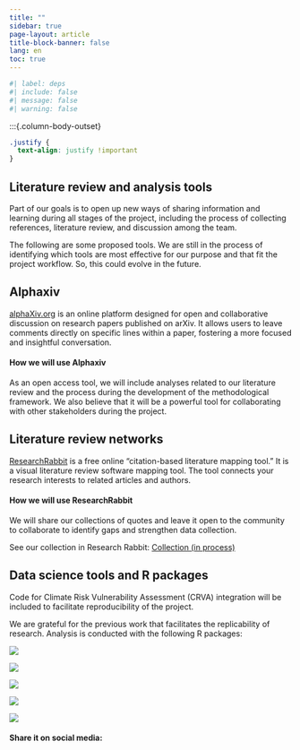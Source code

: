 ```yaml
---
title: ""
sidebar: true
page-layout: article
title-block-banner: false
lang: en
toc: true
---
```


```r
#| label: deps
#| include: false
#| message: false
#| warning: false
```

:::{.column-body-outset}

```css
.justify {
  text-align: justify !important
}
```

::: {.justify}

## Literature review and analysis tools

Part of our goals is to open up new ways of sharing information and learning during all stages of the project, including the process of collecting references, literature review, and discussion among the team.

The following are some proposed tools. We are still in the process of identifying which tools are most effective for our purpose and that fit the project workflow. So, this could evolve in the future.

## Alphaxiv

[alphaXiv.org](https://www.alphaxiv.org) is an online platform designed for open and collaborative discussion on research papers published on arXiv. It allows users to leave comments directly on specific lines within a paper, fostering a more focused and insightful conversation.

#### How we will use Alphaxiv

As an open access tool, we will include analyses related to our literature review and the process during the development of the methodological framework. We also believe that it will be a powerful tool for collaborating with other stakeholders during the project.

## Literature review networks

[ResearchRabbit](https://www.researchrabbit.ai) is a free online “citation-based literature mapping tool." It is a visual literature review software mapping tool. The tool connects your research interests to related articles and authors. 

#### How we will use ResearchRabbit

We will share our collections of quotes and leave it open to the community to collaborate to identify gaps and strengthen data collection.

See our collection in Research Rabbit: [Collection (in process)](https://www.researchrabbitapp.com/collection/public/0LJ1DNE86W)


## Data science tools and R packages

Code for Climate Risk Vulnerability Assessment (CRVA) integration will be included to facilitate reproducibility of the project.


:::

We are grateful for the previous work that facilitates the replicability of research. Analysis is conducted with the following R packages:

:::{#logo-r-packages layout-ncol=10}
[![](./content/img/R-packages/datazoom-amazonia.png)](https://www.econ.puc-rio.br/datazoom/english/dz_R.html){fig-align="center" width="100%"}

[![](./content/img/R-packages/geobr_logo_y.png)](https://github.com/ipeaGIT/geobr){fig-align="center" width="100%"}

[![](./content/img/R-packages/censobr.png)](https://ipeagit.github.io/censobr/){fig-align="center" width="100%"}

[![](./content/img/R-packages/readdbc.png)](https://github.com/danicat/read.dbc){fig-align="center" width="100%"}

[![](./content/img/R-packages/sidrar.png)](https://cran.r-project.org/web/packages/sidrar/vignettes/Introduction_to_sidrar.html){fig-align="center" width="100%"}
:::


#### Share it on social media:

```{=html}
<!-- AddToAny BEGIN -->
<div class="a2a_kit a2a_kit_size_32 a2a_default_style" data-a2a-icon-color="#FFDC02,black">

<a class="a2a_button_email a2a_counter"></a>
<a class="a2a_button_copy_link a2a_counter"></a>
<a class="a2a_button_linkedin a2a_counter"></a>
<a class="a2a_button_facebook a2a_counter"></a>
<a class="a2a_button_bluesky a2a_counter"></a>
<a class="a2a_button_x a2a_counter"></a>
<a class="a2a_button_threads a2a_counter"></a>
<a class="a2a_button_mastodon a2a_counter"></a>
<a class="a2a_button_whatsapp a2a_counter"></a>
<a class="a2a_dd a2a_counter" href="https://www.addtoany.com/share"></a>
</div>
<script async src="https://static.addtoany.com/menu/page.js"></script>
<!-- AddToAny END -->
```


